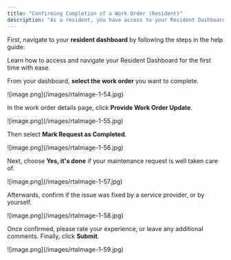 ```yaml
---
title: "Confirming Completion of a Work Order (Resident)"
description: "As a resident, you have access to your Resident Dashboard from where you can access your existing and past maintenance requests. To confirm completion of your recent maintenance request, follow the steps below."
---
```


First, navigate to your **resident dashboard** by following the steps in the help guide:

<Card title="Resident Dashboard Overview" icon="chalkboard-user" iconType="duotone" href="/s/topic/0TO5e000000h9wrGAA/Resident-Dashboard-Overview">
  Learn how to access and navigate your Resident Dashboard for the first time with ease.
</Card>

From your dashboard, **select the work order** you want to complete.

<Frame>
  ![image.png](/images/rtaImage-1-54.jpg)
</Frame>

In the work order details page, click **Provide Work Order Update**.

<Frame>
  ![image.png](/images/rtaImage-1-55.jpg)
</Frame>

Then select **Mark Request as Completed**.

<Frame>
  ![image.png](/images/rtaImage-1-56.jpg)
</Frame>

Next, choose **Yes, it's done** if your maintenance request is well taken care of.

<Frame>
  ![image.png](/images/rtaImage-1-57.jpg)
</Frame>

Afterwards, confirm if the issue was fixed by a service provider, or by yourself.

<Frame>
  ![image.png](/images/rtaImage-1-58.jpg)
</Frame>

Once confirmed, please rate your experience, or leave any additional comments. Finally, click **Submit**.

<Frame>
  ![image.png](/images/rtaImage-1-59.jpg)
</Frame>